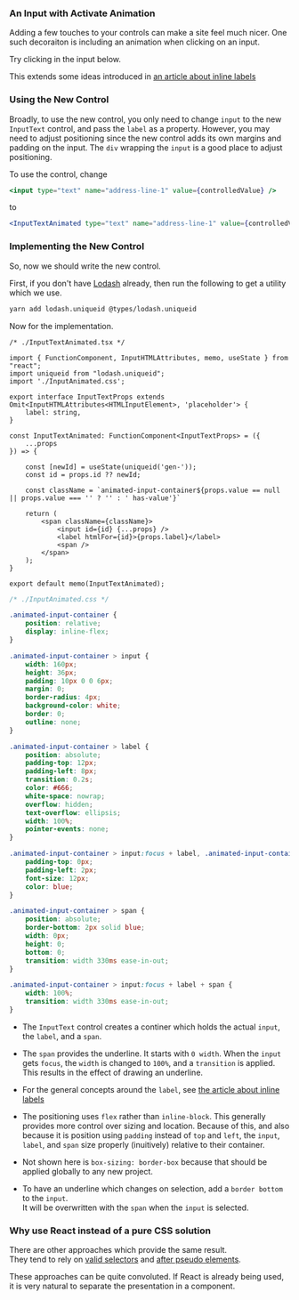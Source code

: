 
### An Input with Activate Animation

Adding a few touches to your controls can make a site feel much nicer.
One such decoraiton is including an animation when clicking on an input.

Try clicking in the input below.

<AddressInputAnimated />

This extends some ideas introduced in [an article about inline labels](/post/how-to-create-html-control-inline-labels)

### Using the New Control

Broadly, to use the new control, you only need to change `input` to the new `InputText` control,
and pass the `label` as a property.
However, you may need to adjust positioning since the new control adds its own margins and padding on the input.
The `div` wrapping the `input` is a good place to adjust positioning. 

To use the control, change

```jsx
<input type="text" name="address-line-1" value={controlledValue} />
```

to

```jsx
<InputTextAnimated type="text" name="address-line-1" value={controlledValue} label="Address Line 1" />
```

### Implementing the New Control

So, now we should write the new control.

First, if you don't have [Lodash](https://lodash.com/) already, then run the following to get a utility which we use.

```bash
yarn add lodash.uniqueid @types/lodash.uniqueid
```

Now for the implementation.

```tsx
/* ./InputTextAnimated.tsx */

import { FunctionComponent, InputHTMLAttributes, memo, useState } from "react";
import uniqueid from "lodash.uniqueid";
import './InputAnimated.css';

export interface InputTextProps extends Omit<InputHTMLAttributes<HTMLInputElement>, 'placeholder'> {
    label: string,
}

const InputTextAnimated: FunctionComponent<InputTextProps> = ({
    ...props
}) => {

    const [newId] = useState(uniqueid('gen-'));
    const id = props.id ?? newId;

    const className = `animated-input-container${props.value == null || props.value === '' ? '' : ' has-value'}`

    return (
        <span className={className}>
            <input id={id} {...props} />
            <label htmlFor={id}>{props.label}</label>
            <span />
        </span>
    );
}

export default memo(InputTextAnimated);
```

```css
/* ./InputAnimated.css */

.animated-input-container {
    position: relative;
    display: inline-flex;
}

.animated-input-container > input {
    width: 160px;
    height: 36px;
    padding: 10px 0 0 6px;
    margin: 0;
    border-radius: 4px;
    background-color: white;
    border: 0;
    outline: none;
}

.animated-input-container > label {
    position: absolute;
    padding-top: 12px;
    padding-left: 8px;
    transition: 0.2s;
    color: #666;
    white-space: nowrap;
    overflow: hidden;
    text-overflow: ellipsis;
    width: 100%;
    pointer-events: none;
}

.animated-input-container > input:focus + label, .animated-input-container.has-value > label {
    padding-top: 0px;
    padding-left: 2px;
    font-size: 12px;
    color: blue;
}

.animated-input-container > span {
    position: absolute;
    border-bottom: 2px solid blue;
    width: 0px;
    height: 0;
    bottom: 0;
    transition: width 330ms ease-in-out;
}

.animated-input-container > input:focus + label + span {
    width: 100%;
    transition: width 330ms ease-in-out;
}
```

* The `InputText` control creates a continer which holds the actual `input`, the `label`, and a `span`.

* The `span` provides the underline.  It starts with `0 width`.
When the `input` gets `focus`, the `width` is changed to `100%`, and a `transition` is applied.
This results in the effect of drawing an underline.

* For the general concepts around the `label`, see [the article about inline labels](/post/how-to-create-html-control-inline-labels)

* The positioning uses `flex` rather than `inline-block`.
This generally provides more control over sizing and location.
Because of this, and also because it is position using `padding` instead of `top` and `left`,
the `input`, `label`, and `span` size properly (inuitively) relative to their container.

* Not shown here is `box-sizing: border-box` because that should be applied globally to any new project.

* To have an underline which changes on selection, add a `border bottom` to the `input`.  
It will be overwritten with the `span` when the `input` is selected.

### Why use React instead of a pure CSS solution

There are other approaches which provide the same result.  
They tend to rely on [valid selectors](https://developer.mozilla.org/en-US/docs/Web/CSS/:valid)
and [after pseudo elements](https://developer.mozilla.org/en-US/docs/Web/CSS/::after).

These approaches can be quite convoluted.
If React is already being used, it is very natural to separate the presentation in a component.


